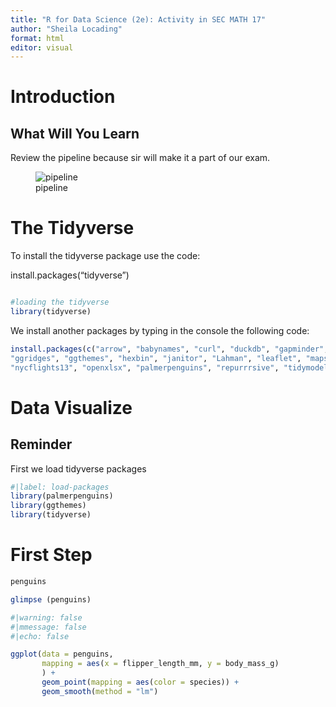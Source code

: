 ```yaml
---
title: "R for Data Science (2e): Activity in SEC MATH 17"
author: "Sheila Locading"
format: html
editor: visual
---
```


# Introduction

## What Will You Learn

Review the pipeline because sir will make it a part of our exam.

![pipeline](rfordspics/rfordspic1.png)

# The Tidyverse

To install the tidyverse package use the code:

install.packages("tidyverse")

```         
```

```r
#loading the tidyverse
library(tidyverse)
```

We install another packages by typing in the console the following code:

```r
install.packages(c("arrow", "babynames", "curl", "duckdb", "gapminder", "ggrepel",
"ggridges", "ggthemes", "hexbin", "janitor", "Lahman", "leaflet", "maps",
"nycflights13", "openxlsx", "palmerpenguins", "repurrrsive", "tidymodels", "writexl"))
```

# Data Visualize

## Reminder

First we load tidyverse packages

```r
#|label: load-packages
library(palmerpenguins)
library(ggthemes)
library(tidyverse)
```

# First Step

```r
penguins
```

```r
glimpse (penguins)
```

```r
#|warning: false
#|mmessage: false
#|echo: false

ggplot(data = penguins,
       mapping = aes(x = flipper_length_mm, y = body_mass_g)
       ) +
       geom_point(mapping = aes(color = species)) +
       geom_smooth(method = "lm")
  
```
